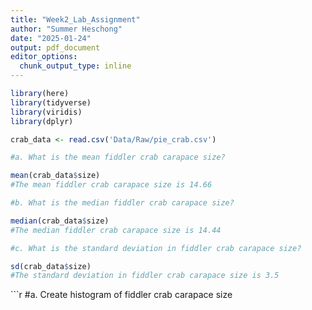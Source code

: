 ```yaml
---
title: "Week2_Lab_Assignment"
author: "Summer Heschong"
date: "2025-01-24"
output: pdf_document
editor_options: 
  chunk_output_type: inline
---
```


```r
library(here)
library(tidyverse)
library(viridis)
library(dplyr)

crab_data <- read.csv('Data/Raw/pie_crab.csv')
```

```r
#a. What is the mean fiddler crab carapace size?

mean(crab_data$size)
#The mean fiddler crab carapace size is 14.66

#b. What is the median fiddler crab carapace size?

median(crab_data$size)
#The median fiddler crab carapace size is 14.44

#c. What is the standard deviation in fiddler crab carapace size? 

sd(crab_data$size)
#The standard deviation in fiddler crab carapace size is 3.5
```
```r
#a. Create histogram of fiddler crab carapace size






